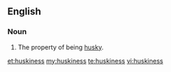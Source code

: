 ==English==
===Noun===
{{en-noun|-}}

#The property of being [[husky]].

[[et:huskiness]]
[[my:huskiness]]
[[te:huskiness]]
[[vi:huskiness]]